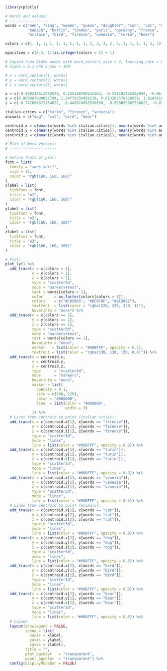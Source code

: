 ```r
library(plotly)

# Words and values:
# -----------------
words = c("men", "king", "women", "queen", "daughter", "son", "cat", "dog", 
          "munich", "berlin", "london", "paris", "germany", "france", 
          "britain", "bird", "firenze", "venezia", "turin", "bear")

colors = c(1, 1, 1, 1, 1, 1, 1, 1, 1, 2, 3, 4, 2, 4, 3, 1, 1, 1, 1, 1)

opacities = c(0.4, 1)[as.integer(colors > 1) + 1]

# Copied from GloVe model with word_vectors_size = 3, learning_rate = 0.05, 
# alpha = 0.1 and x_max = 100:

# x = word_vectors[1, words]
# y = word_vectors[2, words]
# z = word_vectors[3, words]

x = c(-0.400214612483978, 0.155158400535583, -0.551183462142944, -0.0610131211578846, -0.042755912989378, 0.0447503961622715, -0.470899939537048, -0.402773648500443, -0.0487528331577778, -0.192662939429283, 0.00310734775848687, -0.0818405672907829, -0.124575987458229, 0.00203429372049868, -0.229007393121719, -0.356412202119827, 0.611625552177429, 0.408576637506485, 0.122585885226727, -0.49473211 )
y = c(0.809867680072784, 1.54770350456238, 0.613207578659058, 1.01436102390289, 0.917889356613159, 1.28852820396423, 0.051154900342226, 0.273715287446976, 0.332228034734726, 0.731834948062897, 1.35951673984528, 1.0227769613266, 1.36418104171753, 1.44664418697357, 1.05902516841888, 0.149566367268562, -0.438074022531509, -0.349100410938263, 0.017778541892767, -0.09441595)
z = c(-0.747694671154022, -0.449974983930588, -0.638655662536621, -0.0317355208098888, 0.363278985023499, -0.00060063402634114, 0.1646568775177, 0.125182867050171, 0.380007326602936, 0.186297029256821, -0.325228422880173, 0.170561000704765, -0.321435034275055, -0.347879141569138, -0.294686198234558, 0.0959524735808372, 0.0748170092701912, 0.353504478931427, 0.5331209897995, -0.14022741 )

italian.cities = c("turin", "firenze", "venezia")
animals = c("dog", "cat", "bird", "bear")

centroid.x = c(mean(x[words %in% italian.cities]), mean(x[words %in% animals]))
centroid.y = c(mean(y[words %in% italian.cities]), mean(y[words %in% animals]))
centroid.z = c(mean(z[words %in% italian.cities]), mean(z[words %in% animals]))

# Plot of Word Vectors:
# ---------------------

# Define fonts of plot:
font = list(
  family = "sans-serif",
  size = 13,
  color = "rgb(160, 160, 160)"
)
xlabel = list(
  tickfont = font,
  title = "w1",
  color = "rgb(160, 160, 160)"
)
ylabel = list(
  tickfont = font,
  title = "w2",
  color = "rgb(160, 160, 160)"
)
zlabel = list(
  tickfont = font,
  title = "w3",
  color = "rgb(160, 160, 160)"
)

# Plot:
plot_ly() %>% 
  add_trace(x = x[colors > 1], 
            y = y[colors > 1], 
            z = z[colors > 1], 
            type = "scatter3d", 
            mode = "markers+text", 
            text = words[colors > 1],
            color     = as.factor(colors[colors > 1]),
            colors    = c("#CD5B45", "#BC8F8F", "#8E388E"),
            textfont  = list(color = "rgba(220, 220, 220, 1)"),
            hoverinfo = "none") %>%
  add_trace(x = x[colors == 1], 
            y = y[colors == 1], 
            z = z[colors == 1], 
            type = "scatter3d", 
            mode = "markers+text", 
            text = words[colors == 1],
            hoverinfo = "none",
            marker   = list(color = "#00BFFF", opacity = 0.4),
            textfont = list(color = "rgba(130, 130, 130, 0.4)")) %>%
  add_trace(x = centroid.x, 
            y = centroid.y, 
            z = centroid.z,
            type      = "scatter3d",
            mode      = "markers",
            hoverinfo = "none",
            marker = list(
              opacity = 0.1,
              size = c(200, 120), 
              color = "#800000",
              line  = list(color = "#800000",
                           width = 3)
            )) %>%
  # Lines from centroid to point (italian cities):
  add_trace(x = c(centroid.x[1], x[words == "firenze"]), 
            y = c(centroid.y[1], y[words == "firenze"]), 
            z = c(centroid.z[1], z[words == "firenze"]), 
            type = "scatter3d", 
            mode = "lines",
            line = list(color = "#00BFFF", opacity = 0.8)) %>%
  add_trace(x = c(centroid.x[1], x[words == "turin"]), 
            y = c(centroid.y[1], y[words == "turin"]), 
            z = c(centroid.z[1], z[words == "turin"]), 
            type = "scatter3d", 
            mode = "lines",
            line = list(color = "#00BFFF", opacity = 0.8)) %>%
  add_trace(x = c(centroid.x[1], x[words == "venezia"]), 
            y = c(centroid.y[1], y[words == "venezia"]), 
            z = c(centroid.z[1], z[words == "venezia"]), 
            type = "scatter3d", 
            mode = "lines",
            line = list(color = "#00BFFF", opacity = 0.8)) %>%
  # Lines from centroid to point (animals):
  add_trace(x = c(centroid.x[2], x[words == "cat"]), 
            y = c(centroid.y[2], y[words == "cat"]), 
            z = c(centroid.z[2], z[words == "cat"]), 
            type = "scatter3d", 
            mode = "lines",
            line = list(color = "#00BFFF", opacity = 0.8)) %>%
  add_trace(x = c(centroid.x[2], x[words == "dog"]), 
            y = c(centroid.y[2], y[words == "dog"]), 
            z = c(centroid.z[2], z[words == "dog"]), 
            type = "scatter3d", 
            mode = "lines",
            line = list(color = "#00BFFF", opacity = 0.8)) %>%
  add_trace(x = c(centroid.x[2], x[words == "bird"]), 
            y = c(centroid.y[2], y[words == "bird"]), 
            z = c(centroid.z[2], z[words == "bird"]), 
            type = "scatter3d", 
            mode = "lines",
            line = list(color = "#00BFFF", opacity = 0.8)) %>%
  add_trace(x = c(centroid.x[2], x[words == "bear"]), 
            y = c(centroid.y[2], y[words == "bear"]), 
            z = c(centroid.z[2], z[words == "bear"]), 
            type = "scatter3d", 
            mode = "lines",
            line = list(color = "#00BFFF", opacity = 0.8)) %>%
  # Layout
  layout(showlegend = FALSE,
         scene = list(
           xaxis = xlabel,
           yaxis = ylabel,
           zaxis = zlabel),
         title = "",
         plot_bgcolor   = "transparent",
         paper_bgcolor  = "transparent") %>%
  config(displayModeBar = FALSE)

```